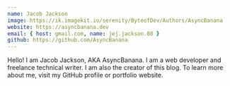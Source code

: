 ```yaml
---
name: Jacob Jackson
image: https://ik.imagekit.io/serenity/ByteofDev/Authors/AsyncBanana
website: https://asyncbanana.dev
email: { host: gmail.com, name: jej.jackson.08 }
github: https://github.com/AsyncBanana
---
```


Hello! I am Jacob Jackson, AKA AsyncBanana. I am a web developer and freelance technical writer. I am also the creator of this blog. To learn more about me, visit my GitHub profile or portfolio website.
